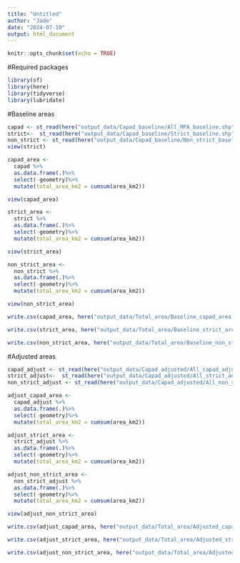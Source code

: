```yaml
---
title: "Untitled"
author: "Jade"
date: "2024-07-19"
output: html_document
---
```


```r
knitr::opts_chunk$set(echo = TRUE)
```

#Required packages 
```r
library(sf)
library(here)
library(tidyverse)
library(lubridate)

```

#Baseline areas
```r
capad <- st_read(here("output_data/Capad_baseline/All_MPA_baseline.shp"))
strict<-  st_read(here("output_data/Capad_baseline/Strict_baseline.shp"))
non_strict <- st_read(here("output_data/Capad_baseline/Non_strict_baseline.shp"))
view(strict)
```

```r

capad_area <-
  capad %>% 
  as.data.frame(.)%>% 
  select(-geometry)%>%
  mutate(total_area_km2 = cumsum(area_km2))

view(capad_area)

```


```r
strict_area <-
  strict %>% 
  as.data.frame(.)%>% 
  select(-geometry)%>%
  mutate(total_area_km2 = cumsum(area_km2))

view(strict_area)
```


```r
non_strict_area <-
  non_strict %>% 
  as.data.frame(.)%>% 
  select(-geometry)%>%
  mutate(total_area_km2 = cumsum(area_km2))

view(non_strict_area)
```

```r
write.csv(capad_area, here("output_data/Total_area/Baseline_capad_area.csv"))

write.csv(strict_area, here("output_data/Total_area/Baseline_strict_area.csv"))

write.csv(non_strict_area, here("output_data/Total_area/Baseline_non_strict_area.csv"))

```


#Adjusted areas
```r
capad_adjust <- st_read(here("output_data/Capad_adjusted/All_capad_adjusted.shp"))
strict_adjust<-  st_read(here("output_data/Capad_adjusted/All_strict_adjusted.shp"))
non_strict_adjust <- st_read(here("output_data/Capad_adjusted/All_non_strict_adjusted.shp"))

```

```r

adjust_capad_area <-
  capad_adjust %>% 
  as.data.frame(.)%>% 
  select(-geometry)%>%
  mutate(total_area_km2 = cumsum(area_km2))

```


```r
adjust_strict_area <-
  strict_adjust %>% 
  as.data.frame(.)%>% 
  select(-geometry)%>%
  mutate(total_area_km2 = cumsum(area_km2))

```


```r
adjust_non_strict_area <-
  non_strict_adjust %>% 
  as.data.frame(.)%>% 
  select(-geometry)%>%
  mutate(total_area_km2 = cumsum(area_km2))

view(adjust_non_strict_area)
```


```r
write.csv(adjust_capad_area, here("output_data/Total_area/Adjusted_capad_area.csv"))

write.csv(adjust_strict_area, here("output_data/Total_area/Adjusted_strict_area.csv"))

write.csv(adjust_non_strict_area, here("output_data/Total_area/Adjusted_non_strict_area.csv"))

```



